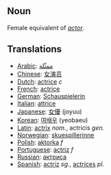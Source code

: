 == Noun ==

Female equivalent of ''[[actor]]''.

== Translations ==

*[[Arabic]]: [[ممثّلة]]
*[[Chinese]]: [[女演员]]
*[[Dutch]]: [[actrice]] ''c''
*[[French]]: [[actrice]]
*[[German]]: [[Schauspielerin]]
*[[Italian]]: [[attrice]]
*[[Japanese]]: [[女優]] (joyuu)
*[[Korean]]: [[여배우]] (yeobaeu)
*[[Latin]]: [[actrix]] ''nom.'', actricis ''gen.''
*[[Norwegian]]: [[skuespillerinne]]
*[[Polish]]: [[aktorka]] ''f''
*[[Portuguese]]: [[actriz]] ''f''
*[[Russian]]: [[актриса]]
*[[Spanish]]: [[actriz]] ''sg.'', [[actrices]] ''pl.''